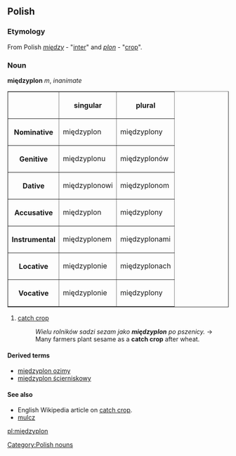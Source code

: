 ==Polish==

===Etymology===
From Polish ''[[między]]'' - "[[inter]]" and ''[[plon]]'' - "[[crop]]".

===Noun===
'''międzyplon''' ''m'', ''inanimate'' 

<table border=1>
<tr><th><th>singular<th>plural</tr>
<tr><th>Nominative<td>międzyplon<td>międzyplony</tr>
<tr><th>Genitive<td>międzyplonu<td>międzyplonów</tr>
<tr><th>Dative<td>międzyplonowi<td>międzyplonom</tr>
<tr><th>Accusative<td>międzyplon<td>międzyplony</tr>
<tr><th>Instrumental<td>międzyplonem<td>międzyplonami</tr>
<tr><th>Locative<td>międzyplonie<td>międzyplonach</tr>
<tr><th>Vocative<td>międzyplonie<td>międzyplony</tr>
</table>

# [[catch crop]]
#: ''Wielu rolników sadzi sezam jako '''międzyplon''' po pszenicy.'' → Many farmers plant sesame as a '''catch crop''' after wheat.

====Derived terms====
*[[międzyplon ozimy]]
*[[międzyplon ścierniskowy]]

====See also====
*English Wikipedia article on [[w:catch crop|catch crop]].
*[[mulcz]]

[[Category:Polish nouns]]

[[pl:międzyplon]]